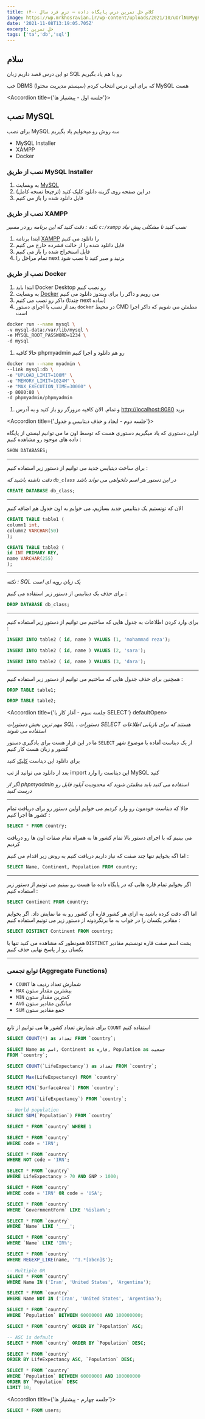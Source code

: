 ```yaml
---
title: کلاس حل تمرین درس پایگاه داده – ترم فرد سال ۱۴۰۰
image: https://wp.mrkhosravian.ir/wp-content/uploads/2021/10/uOrlNoMygRuSqPB1xrbo3gRZz8I4KahkpY2CuQj0.webp
date: '2021-11-08T13:19:05.705Z'
excerpt: حل تمرین
tags: ['ta','db','sql']
---
```






## سلام

تو این درس قصد داریم زبان SQL رو با هم یاد بگیریم

خب DBMS (سیستم مدیریت محتوا) که برای این درس انتخاب کردم MySQL هست

<Accordion title={'جلسه اول - پیشنیاز ها'}>

  ## نصب MySQL

  برای نصب MySQL سه روش رو میخوایم یاد بگیریم

  - MySQL Installer
  - XAMPP
  - Docker


  ### نصب از طریق MySQL Installer

  1. به وبسایت [MySQL](https://dev.mysql.com/downloads/installer/)
  1. در این صفحه روی گزینه دانلود کلیک کنید (ترجیحا نسخه کامل)
  1. فایل دانلود شده را باز می کنیم


  ### نصب از طریق XAMPP

  *نکته : دقت کنید که این برنامه رو در مسیر `c:/xampp` نصب کنید تا مشکلی پیش
  نیاد*

  1. ابتدا برنامه
  [XAMPP](https://soft98.ir/internet/webmaster-tools/13861-xampp.html) را دانلود
  می کنیم
  1. فایل دانلود شده را از حالت فشرده خارج می کنیم
  1. فایل استخراج شده را باز می کنیم
  1. تمام مراحل را next بزنید و صبر کنید تا نصب شود


  ### نصب از طریق Docker
  1. ابتدا باید Docker Desktop رو نصب کنیم
  1. به وبسایت [Docker](https://docs.docker.com/desktop/windows/install/) می
  رویم و داکر را برای ویندوز دانلود می کنیم
  1. داکر رو نصب می کنیم (چندتا next ساده)
  1. بعد از نصب با اجرای دستور `docker` در محیط CMD مطمئن می شویم که داکر اجرا
  است
  ```bash
  docker run --name mysql \
  -v mysql-data:/var/lib/mysql \
  -e MYSQL_ROOT_PASSWORD=1234 \
  -d mysql
  ```
  1. حالا کافیه phpmyadmin رو هم دانلود و اجرا کنیم
  ```bash
  docker run --name myadmin \
  --link mysql:db \
  -e "UPLOAD_LIMIT=100M" \
  -e "MEMORY_LIMIT=1024M" \
  -e "MAX_EXECUTION_TIME=30000" \
  -p 8080:80 \
  -d phpmyadmin/phpmyadmin
  ```
  1. و تمام. الان کافیه مرورگر رو باز کنید و به آدرس
  [http://localhost:8080](http://localhost:8080) برید


</Accordion>

<Accordion title={'جلسه دوم - ایجاد و حذف دیتابیس و جدول'}>

  اولین دستوری که یاد میگیریم دستوری هست که توسط اون ما می توانیم لیستی از
  پایگاه داده های موجود رو مشاهده کنیم :
  ```sql
  SHOW DATABASES;
  ```

  ---

  برای ساخت دیتبایس جدید می توانیم از دستور زیر استفاده کنیم :

  *دقت داشته باشید که `db_class` در این دستور هر اسم دلخواهی می تواند باشد*

  ```sql
  CREATE DATABASE db_class;
  ```
  ---

  الان که تونستیم یک دیتابیس جدید بسازیم، می خوایم به اون جدول هم اضافه کنیم

  ```sql
  CREATE TABLE table1 (
  column1 int,
  column2 VARCHAR(50)
  );

  CREATE TABLE table2 (
  id INT PRIMARY KEY,
  name VARCHAR(255)
  );
  ```
  ---

  *نکته : SQL یک زبان رویه ای است*

  برای حذف یک دیتابیس از دستور زیر استفاده می کنیم :
  ```sql
  DROP DATABASE db_class;
  ```

  ---

  برای وارد کردن اطلاعات به جدول هایی که ساختیم می توانیم از دستور زیر استفاده
  کنیم :

  ```sql
  INSERT INTO table2 ( id, name ) VALUES (1, 'mohammad reza');

  INSERT INTO table2 ( id, name ) VALUES (2, 'sara');

  INSERT INTO table2 ( id, name ) VALUES (3, 'dara');
  ```

  ---

  همچنین برای حذف جدول هایی که ساختیم می توانیم از دستور زیر استفاده کنیم :

  ```sql
  DROP TABLE table1;

  DROP TABLE table2;
  ```

</Accordion>

<Accordion title={'جلسه سوم - آغاز کار با SELECT'} defaultOpen>

  *مهم ترین بخش دستورات SQL ، دستورات SELECT هستند که برای بازیابی اطلاعات
  استفاده می شوند*

  ما در این قرار هست برای یادگیری دستور `SELECT` از یک دیتاست آماده با موضوع شهر
  کشور و زبان هست کار کنیم

  برای دانلود این دیتاست [کلیک]() کنید

  بعد از دانلود می توانید از تب import این دیتاست را وارد MySQL کنید

  *اگر از phpmyadmin استفاده می کنید باید مطمئن شوید که محدودیت آپلود فایل رو
  درست کنید*

  ---

  حالا که دیتاست خودمون رو وارد کردیم می خوایم اولین دستور رو برای دریافت تمام
  کشور ها اجرا کنیم :

  ```sql
  SELECT * FROM country;
  ```

  می بینیم که با اجرای دستور بالا تمام کشور ها به همراه تمام صفات اون ها رو
  دریافت کردیم

  اما اگه بخوایم تنها چند صفت که نیاز داریم دریافت کنیم به روش زیر اقدام می کنیم
  :

  ```sql
  SELECT Name, Continent, Population FROM country;
  ```

  ---

  اگر بخوایم تمام قاره هایی که در پایگاه داده ما هست رو ببینیم می تونیم از دستور
  زیر استفاده کنیم :

  ```sql
  SELECT Continent FROM country;
  ```

  اما اگه دقت کرده باشید به ازای هر کشور قاره آن کشور رو به ما نمایش داد. اگر
  بخوایم مقادیر یکسان را در جواب به ما برنگردونه از دستور زیر می تونیم استفاده
  کنیم :

  ```sql
  SELECT DISTINCT Continent FROM country;
  ```

  همونطور که مشاهده می کنید تنها با `DISTINCT` پشت اسم صفت قاره تونستیم مقادیر
  یکسان رو از پاسخ نهایی حذف کنیم

  ---

  ### توابع تجمعی (Aggregate Functions)

  - `COUNT` شمارش تعداد ردیف ها
  - `MAX` بیشترین مقدار ستون
  - `MIN` کمترین مقدار ستون
  - `AVG` میانگین مقادیر ستون
  - `SUM` جمع مقادیر ستون



  ---

  برای شمارش تعداد کشور ها می توانیم از تابع `COUNT` استفاده کنیم

  ```sql
  SELECT COUNT(*) as تعداد FROM `country`;
  ```


  ```sql
  SELECT Name as اسم, Continent as قاره, Population as جمعیت
  FROM `country`;
  ```

  ```sql
  SELECT COUNT(`LifeExpectancy`) as تعداد FROM `country`;
  ```

  ```sql
  SELECT Max(LifeExpectancy) FROM `country`
  ```

  ```sql
  SELECT MIN(`SurfaceArea`) FROM `country`;
  ```

  ```sql
  SELECT AVG(`LifeExpectancy`) FROM `country`;
  ```

  ```sql
  -- World population
  SELECT SUM(`Population`) FROM `country`
  ```

  ```sql
  SELECT * FROM `country` WHERE 1
  ```

  ```sql
  SELECT * FROM `country`
  WHERE code = 'IRN';
  ```

  ```sql
  SELECT * FROM `country`
  WHERE NOT code = 'IRN';
  ```

  ```sql
  SELECT * FROM `country`
  WHERE LifeExpectancy > 70 AND GNP > 1000;
  ```

  ```sql
  SELECT * FROM `country`
  WHERE code = 'IRN' OR code = 'USA';
  ```

  ```sql
  SELECT * FROM `country`
  WHERE `GovernmentForm` LIKE '%islam%';
  ```

  ```sql
  SELECT * FROM `country`
  WHERE `Name` LIKE '____';
  ```

  ```sql
  SELECT * FROM `country`
  WHERE `Name` LIKE 'IR%';
  ```

  ```sql
  SELECT * FROM `country`
  WHERE REGEXP_LIKE(name, '^I.*[abcn]$');
  ```

  ```sql
  -- Multiple OR
  SELECT * FROM `country`
  WHERE Name IN ('Iran', 'United States', 'Argentina');
  ```

  ```sql
  SELECT * FROM `country`
  WHERE Name NOT IN ('Iran', 'United States', 'Argentina');
  ```


  ```sql
  SELECT * FROM `country`
  WHERE `Population` BETWEEN 60000000 AND 100000000;
  ```

  ```sql
  SELECT * FROM `country` ORDER BY `Population` ASC;
  ```

  ```sql
  -- ASC is default
  SELECT * FROM `country` ORDER BY `Population` DESC;
  ```

  ```sql
  SELECT * FROM `country`
  ORDER BY LifeExpectancy ASC, `Population` DESC;
  ```

  ```sql
  SELECT * FROM `country`
  WHERE `Population` BETWEEN 60000000 AND 100000000
  ORDER BY `Population` DESC
  LIMIT 10;
  ```

</Accordion>

<Accordion title={'جلسه چهارم - پیشنیاز ها'}>


  ```sql
  SELECT * FROM users;
  ```

</Accordion>
